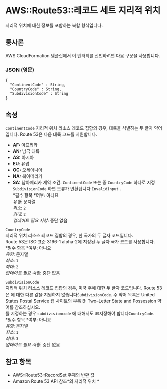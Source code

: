 # AWS::Route53::레코드 세트 지리적 위치

지리적 위치에 대한 정보를 포함하는 복합 형식입니다.

## 통사론

AWS CloudFormation 템플릿에서 이 엔터티를 선언하려면 다음 구문을 사용합니다.

### JSON (영문)

```
{
  "ContinentCode" : String,
  "CountryCode" : String,
  "SubdivisionCode" : String
}
```

## 속성

`ContinentCode` 지리적 위치 리소스 레코드 집합의 경우, 대륙을 식별하는 두 글자 약어입니다. Route 53은 다음 대륙 코드를 지원합니다.

- **AF:** 아프리카
- **AN:** 남극 대륙
- **AS:** 아시아
- **EU**: 유럽
- **OC:** 오세아니아
- **NA:** 북아메리카
- **SA:** 남아메리카
  제약 조건: `ContinentCode` 또는 중 `CountryCode` 하나로 지정 `SubdivisionCode` 하면 오류가 반환됩니다 `InvalidInput` .  
  *필수 항목 *여부: 아니요  
  _유형_: 문자열  
  _최소_: `2`  
  _최대_: `2`  
  _업데이트 필요 사항_: 중단 없음

`CountryCode`  
지리적 위치 리소스 레코드 집합의 경우, 한 국가의 두 글자 코드입니다.  
Route 53은 ISO 표준 3166-1 alpha-2에 지정된 두 글자 국가 코드를 사용합니다.  
*필수 항목 *여부: 아니요  
_유형_: 문자열  
_최소_: `1`  
_최대_: `2`  
_업데이트 필요 사항_: 중단 없음

`SubdivisionCode`  
지리적 위치 리소스 레코드 집합의 경우, 미국 주에 대한 두 글자 코드입니다. Route 53은 에 대한 다른 값을 지원하지 않습니다`SubdivisionCode`. 주 약어 목록은 United States Postal Service 웹 사이트의 부록 B: Two–Letter State and Possession 약어를 참조하십시오.  
를 지정하는 경우 `subdivisioncode` 에 대해서도 `US`지정해야 합니다`CountryCode`.  
*필수 항목 *여부: 아니요  
_유형_: 문자열  
_최소_: `1`  
_최대_: `3`  
_업데이트 필요 사항_: 중단 없음

## 참고 항목

- AWS::Route53::RecordSet 주제의 반환 값
- Amazon Route 53 API 참조*의 지리적 위치 *
